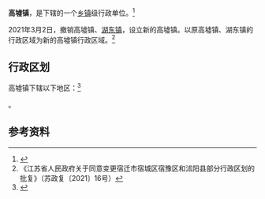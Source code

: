 {{中国乡级行政区|32/13/22/119/000
| 总面积 = 124.68平方千米
| 总人口 = 8.39万人
| 政府驻地 = 建设路10号
| 电话区号 = 527
}}

'''高墟镇'''，是{{PRC admin/fullname|32/13/22/119/000|3}}下辖的一个[[乡镇|乡镇]]级行政单位。<ref>{{PRC admin/ref sgc|{{PRC admin/parent|32/13/22/119/000}}}}</ref>

2021年3月2日，撤销高墟镇、[[湖东镇|湖东镇]]，设立新的高墟镇。以原高墟镇、湖东镇的行政区域为新的高墟镇行政区域。<ref>《江苏省人民政府关于同意变更宿迁市宿城区宿豫区和沭阳县部分行政区划的批复》（苏政复〔2021〕16号）</ref>

== 行政区划 ==

高墟镇下辖以下地区：<ref>{{PRC admin/ref sgc|32/13/22/119/000}}</ref>

{{PRC admin/children|32/13/22/119/000}}。

== 参考资料 ==

{{reflist}}

{{PRC admin/navcat|32/13/22/119/000}}